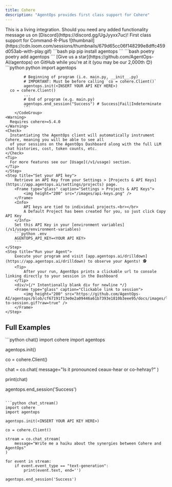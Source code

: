 ```yaml
---
title: Cohere
description: "AgentOps provides first class support for Cohere"
---
```


<Note>
This is a living integration. Should you need any added functionality message us on [Discord](https://discord.gg/UgJyyxx7uc)!
</Note>

<Card title="Cohere" icon="hill-rockslide" href="https://www.loom.com/share/679d65cc06f148299e8dffc459d053ab">
    First class support for Command-R-Plus
    ![thumbnail](https://cdn.loom.com/sessions/thumbnails/679d65cc06f148299e8dffc459d053ab-with-play.gif)
</Card>

<Steps>
  <Step title="Install the AgentOps SDK">
    <CodeGroup>
      ```bash pip 
      pip install agentops
      ```
      ```bash poetry
      poetry add agentops
      ```
    </CodeGroup>
    <Check>[Give us a star](https://github.com/AgentOps-AI/agentops) on GitHub while you're at it (you may be our 2,000th 😊)</Check>
  </Step>
	<Step title="Add 3 lines of code">
		<CodeGroup>
			```python python
			import agentops

			# Beginning of program (i.e. main.py, __init__.py)
			# IMPORTANT: Must be before calling `co = cohere.Client()`
			agentops.init(<INSERT YOUR API KEY HERE>)
      co = cohere.Client()
			...
			# End of program (e.g. main.py)
			agentops.end_session("Success") # Success|Fail|Indeterminate
			```
		</CodeGroup>
    <Warning>
      Requires cohere>=5.4.0
    </Warning>
    <Check>
      Instantiating the AgentOps client will automatically instrument Cohere, meaning you will be able to see all
      of your sessions on the AgentOps Dashboard along with the full LLM chat histories, cost, token counts, etc.
    </Check>
    <Tip>
      For more features see our [Usage](/v1/usage) section.
    </Tip>
	</Step>
	<Step title="Set your API key">
		Retrieve an API Key from your Settings > [Projects & API Keys](https://app.agentops.ai/settings/projects) page.
		<Frame type="glass" caption="Settings > Projects & API Keys">
			<img height="200" src="/images/api-keys.png" />
		</Frame>
		<Info>
			API keys are tied to individual projects.<br></br>
			A Default Project has been created for you, so just click Copy API Key
		</Info>
		Set this API Key in your [environment variables](/v1/usage/environment-variables)
		```python .env
		AGENTOPS_API_KEY=<YOUR API KEY>
		```
	</Step>
    <Step title="Run your Agent">
		Execute your program and visit [app.agentops.ai/drilldown](https://app.agentops.ai/drilldown) to observe your Agents! 🕵️
		<Tip>
			After your run, AgentOps prints a clickable url to console linking directly to your session in the Dashboard
		</Tip> 
		<div/>{/* Intentionally blank div for newline */}
		<Frame type="glass" caption="Clickable link to session">
			<img height="200" src="https://github.com/AgentOps-AI/agentops/blob/cf67191f13e0e2a09446a61b7393e1810b3eee95/docs/images/link-to-session.gif?raw=true" />
		</Frame>
	</Step>
</Steps>

## Full Examples

<CodeGroup>
  ```python chat()
  import cohere
  import agentops

  agentops.init(<INSERT YOUR API KEY HERE>)

  co = cohere.Client()

  chat = co.chat(
      message="Is it pronounced ceaux-hear or co-hehray?"
  )

  print(chat)

  agentops.end_session('Success')
  ```

  ```python chat_stream()
  import cohere
  import agentops

  agentops.init(<INSERT YOUR API KEY HERE>)

  co = cohere.Client()

  stream = co.chat_stream(
      message="Write me a haiku about the synergies between Cohere and AgentOps"
  )

  for event in stream:
      if event.event_type == "text-generation":
          print(event.text, end='')

  agentops.end_session('Success')
  ```
</CodeGroup>
